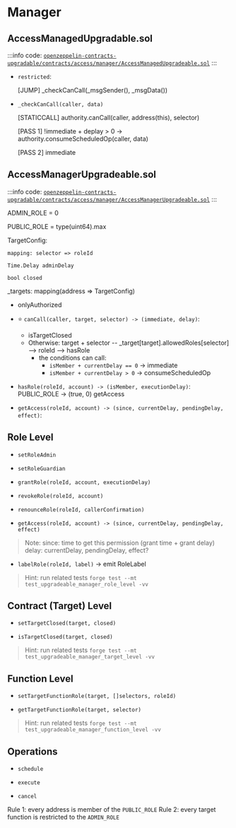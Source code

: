 
# Manager

## AccessManagedUpgradable.sol

:::info
code: [`openzeppelin-contracts-upgradable/contracts/access/manager/AccessManagedUpgradeable.sol`](https://github.com/OpenZeppelin/openzeppelin-contracts-upgradeable/blob/v5.0.1/contracts/access/manager/AccessManagedUpgradeable.sol)
:::

- `restricted`:
    
    [JUMP] _checkCanCall(_msgSender(), _msgData())

- `_checkCanCall(caller, data)`
    
    [STATICCALL] authority.canCall(caller, address(this), selector)
    
    [PASS 1] !immediate + deplay > 0 -> authority.consumeScheduledOp(caller, data)
    
    [PASS 2] immediate

## AccessManagerUpgradeable.sol

:::info
code: [`openzeppelin-contracts-upgradable/contracts/access/manager/AccessManagerUpgradeable.sol`](https://github.com/OpenZeppelin/openzeppelin-contracts-upgradeable/blob/master/contracts/access/manager/AccessManagerUpgradeable.sol)
:::

ADMIN_ROLE = 0

PUBLIC_ROLE = type(uint64).max

TargetConfig:

    mapping: selector => roleId

    Time.Delay adminDelay
    
    bool closed

_targets: mapping(address => TargetConfig)


- onlyAuthorized

- ⭐ `canCall(caller, target, selector) -> (immediate, delay)`:
    - isTargetClosed
    - Otherwise: target + selector -- _target[target].allowedRoles[selector] --> roleId  --> hasRole
      - the conditions can call:
        -  `isMember + currentDelay == 0` -> immediate 
        -  `isMember + currentDelay > 0` -> consumeScheduledOp

- `hasRole(roleId, account) -> (isMember, executionDelay)`:
    PUBLIC_ROLE -> (true, 0)
    getAccess

- `getAccess(roleId, account) -> (since, currentDelay, pendingDelay, effect)`:

## Role Level

- `setRoleAdmin`

- `setRoleGuardian`

- `grantRole(roleId, account, executionDelay)`

- `revokeRole(roleId, account)`

- `renounceRole(roleId, callerConfirmation)`

- `getAccess(roleId, account) -> (since, currentDelay, pendingDelay, effect)`

> Note: 
> since: time to get this permission  (grant time + grant delay)
> delay: currentDelay, pendingDelay, effect?

- `labelRole(roleId, label)` -> emit RoleLabel

> Hint: run related tests `forge test --mt test_upgradeable_manager_role_level -vv`

## Contract (Target) Level

- `setTargetClosed(target, closed)`

- `isTargetClosed(target, closed)`


> Hint: run related tests `forge test --mt test_upgradeable_manager_target_level -vv`

## Function Level

- `setTargetFunctionRole(target, []selectors, roleId)`

- `getTargetFunctionRole(target, selector)`

> Hint: run related tests `forge test --mt test_upgradeable_manager_function_level -vv`

## Operations

- `schedule`

- `execute`

- `cancel`


Rule 1: every address is member of the `PUBLIC_ROLE`
Rule 2: every target function is restricted to the `ADMIN_ROLE`

<!-- * * A role's admin role via {setRoleAdmin} who can grant or revoke roles.
* * A role's guardian role via {setRoleGuardian} who's allowed to cancel operations.
* * A delay in which a role takes effect after being granted through {setGrantDelay}.
* * A delay of any target's admin action via {setTargetAdminDelay}.
* * A role label for discoverability purposes with {labelRole}.


 * NOTE: This contract implements a form of the {IAuthority} interface, but {canCall} has additional return data so it
 * doesn't inherit `IAuthority`. It is however compatible with the `IAuthority` interface since the first 32 bytes of
 * the return data are a boolean as expected by that interface. -->
